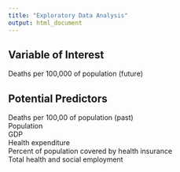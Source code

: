 ```yaml
---
title: "Exploratory Data Analysis"
output: html_document
---
```


## Variable of Interest
Deaths per 100,000 of population (future)

## Potential Predictors
Deaths per 100,00 of population (past)  
Population  
GDP  
Health expenditure  
Percent of population covered by health insurance  
Total health and social employment